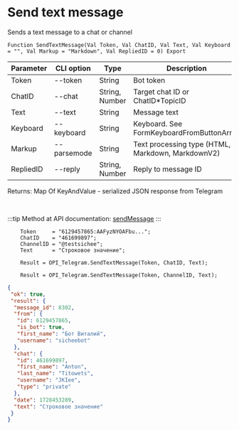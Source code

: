 ﻿---
sidebar_position: 1
---


# Send text message
 Sends a text message to a chat or channel



`Function SendTextMessage(Val Token, Val ChatID, Val Text, Val Keyboard = "", Val Markup = "Markdown", Val RepliedID = 0) Export`

  | Parameter | CLI option | Type | Description |
  |-|-|-|-|
  | Token | --token | String | Bot token |
  | ChatID | --chat | String, Number | Target chat ID or ChatID*TopicID |
  | Text | --text | String | Message text |
  | Keyboard | --keyboard | String | Keyboard. See FormKeyboardFromButtonArray |
  | Markup | --parsemode | String | Text processing type (HTML, Markdown, MarkdownV2) |
  | RepliedID | --reply | String, Number | Reply to message ID |

  
  Returns:  Map Of KeyAndValue - serialized JSON response from Telegram

<br/>

:::tip
Method at API documentation: [sendMessage](https://core.telegram.org/bots/api#sendmessage)
:::
<br/>


```bsl title="Code example"
    Token     = "6129457865:AAFyzNYOAFbu...";
    ChatID    = "461699897";
    ChannelID = "@testsichee";
    Text      = "Строковое значение";

    Result = OPI_Telegram.SendTextMessage(Token, ChatID, Text);

    Result = OPI_Telegram.SendTextMessage(Token, ChannelID, Text);
```
 



```json title="Result"
{
 "ok": true,
 "result": {
  "message_id": 8302,
  "from": {
   "id": 6129457865,
   "is_bot": true,
   "first_name": "Бот Виталий",
   "username": "sicheebot"
  },
  "chat": {
   "id": 461699897,
   "first_name": "Anton",
   "last_name": "Titowets",
   "username": "JKIee",
   "type": "private"
  },
  "date": 1728453289,
  "text": "Строковое значение"
 }
}
```
